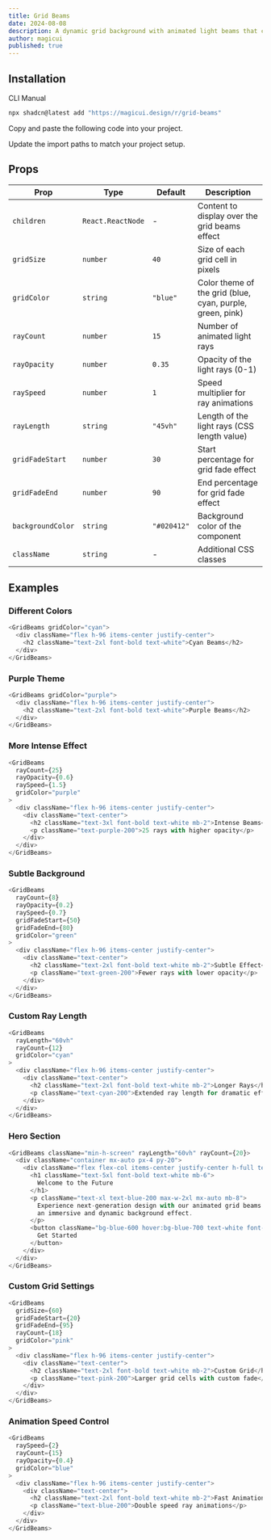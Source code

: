 ```yaml
---
title: Grid Beams
date: 2024-08-08
description: A dynamic grid background with animated light beams that create stunning visual effects with customizable rays and grid patterns.
author: magicui
published: true
---
```


<ComponentPreview name="grid-beams-demo" />

## Installation

<Tabs defaultValue="cli">

<TabsList>
  <TabsTrigger value="cli">CLI</TabsTrigger>
  <TabsTrigger value="manual">Manual</TabsTrigger>
</TabsList>
<TabsContent value="cli">

```bash
npx shadcn@latest add "https://magicui.design/r/grid-beams"
```

</TabsContent>

<TabsContent value="manual">

<Steps>

<Step>Copy and paste the following code into your project.</Step>

<ComponentSource name="grid-beams" />

<Step>Update the import paths to match your project setup.</Step>

</Steps>

</TabsContent>

</Tabs>

## Props

| Prop              | Type              | Default     | Description                                               |
| ----------------- | ----------------- | ----------- | --------------------------------------------------------- |
| `children`        | `React.ReactNode` | -           | Content to display over the grid beams effect             |
| `gridSize`        | `number`          | `40`        | Size of each grid cell in pixels                          |
| `gridColor`       | `string`          | `"blue"`    | Color theme of the grid (blue, cyan, purple, green, pink) |
| `rayCount`        | `number`          | `15`        | Number of animated light rays                             |
| `rayOpacity`      | `number`          | `0.35`      | Opacity of the light rays (0-1)                           |
| `raySpeed`        | `number`          | `1`         | Speed multiplier for ray animations                       |
| `rayLength`       | `string`          | `"45vh"`    | Length of the light rays (CSS length value)               |
| `gridFadeStart`   | `number`          | `30`        | Start percentage for grid fade effect                     |
| `gridFadeEnd`     | `number`          | `90`        | End percentage for grid fade effect                       |
| `backgroundColor` | `string`          | `"#020412"` | Background color of the component                         |
| `className`       | `string`          | -           | Additional CSS classes                                    |

## Examples

### Different Colors

```typescript
<GridBeams gridColor="cyan">
  <div className="flex h-96 items-center justify-center">
    <h2 className="text-2xl font-bold text-white">Cyan Beams</h2>
  </div>
</GridBeams>
```

### Purple Theme

```typescript
<GridBeams gridColor="purple">
  <div className="flex h-96 items-center justify-center">
    <h2 className="text-2xl font-bold text-white">Purple Beams</h2>
  </div>
</GridBeams>
```

### More Intense Effect

```typescript
<GridBeams
  rayCount={25}
  rayOpacity={0.6}
  raySpeed={1.5}
  gridColor="purple"
>
  <div className="flex h-96 items-center justify-center">
    <div className="text-center">
      <h2 className="text-3xl font-bold text-white mb-2">Intense Beams</h2>
      <p className="text-purple-200">25 rays with higher opacity</p>
    </div>
  </div>
</GridBeams>
```

### Subtle Background

```typescript
<GridBeams
  rayCount={8}
  rayOpacity={0.2}
  raySpeed={0.7}
  gridFadeStart={50}
  gridFadeEnd={80}
  gridColor="green"
>
  <div className="flex h-96 items-center justify-center">
    <div className="text-center">
      <h2 className="text-2xl font-bold text-white mb-2">Subtle Effect</h2>
      <p className="text-green-200">Fewer rays with lower opacity</p>
    </div>
  </div>
</GridBeams>
```

### Custom Ray Length

```typescript
<GridBeams
  rayLength="60vh"
  rayCount={12}
  gridColor="cyan"
>
  <div className="flex h-96 items-center justify-center">
    <div className="text-center">
      <h2 className="text-2xl font-bold text-white mb-2">Longer Rays</h2>
      <p className="text-cyan-200">Extended ray length for dramatic effect</p>
    </div>
  </div>
</GridBeams>
```

### Hero Section

```typescript
<GridBeams className="min-h-screen" rayLength="60vh" rayCount={20}>
  <div className="container mx-auto px-4 py-20">
    <div className="flex flex-col items-center justify-center h-full text-center">
      <h1 className="text-5xl font-bold text-white mb-6">
        Welcome to the Future
      </h1>
      <p className="text-xl text-blue-200 max-w-2xl mx-auto mb-8">
        Experience next-generation design with our animated grid beams that create
        an immersive and dynamic background effect.
      </p>
      <button className="bg-blue-600 hover:bg-blue-700 text-white font-bold py-3 px-8 rounded-lg transition-colors">
        Get Started
      </button>
    </div>
  </div>
</GridBeams>
```

### Custom Grid Settings

```typescript
<GridBeams
  gridSize={60}
  gridFadeStart={20}
  gridFadeEnd={95}
  rayCount={18}
  gridColor="pink"
>
  <div className="flex h-96 items-center justify-center">
    <div className="text-center">
      <h2 className="text-2xl font-bold text-white mb-2">Custom Grid</h2>
      <p className="text-pink-200">Larger grid cells with custom fade</p>
    </div>
  </div>
</GridBeams>
```

### Animation Speed Control

```typescript
<GridBeams
  raySpeed={2}
  rayCount={15}
  rayOpacity={0.4}
  gridColor="blue"
>
  <div className="flex h-96 items-center justify-center">
    <div className="text-center">
      <h2 className="text-2xl font-bold text-white mb-2">Fast Animation</h2>
      <p className="text-blue-200">Double speed ray animations</p>
    </div>
  </div>
</GridBeams>
```

